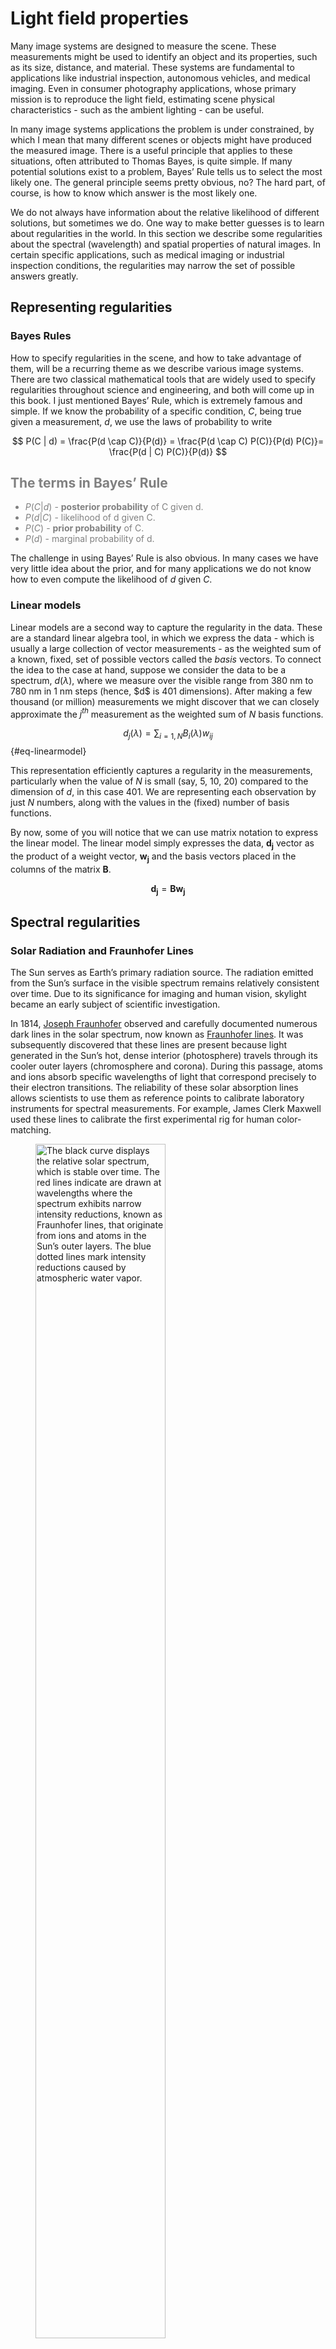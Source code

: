 # Light field properties {#sec-lightfield-properties}

Many image systems are designed to measure the scene. These measurements might be used to identify an object and its properties, such as its size, distance, and material. These systems are fundamental to applications like industrial inspection, autonomous vehicles, and medical imaging. Even in consumer photography applications, whose primary mission is to reproduce the light field, estimating scene physical characteristics - such as the ambient lighting - can be useful.

In many image systems applications the problem is under constrained, by which I mean that many different scenes or objects might have produced the measured image. There is a useful principle that applies to these situations, often attributed to Thomas Bayes, is quite simple. If many potential solutions exist to a problem, Bayes' Rule tells us to select the most likely one. The general principle seems pretty obvious, no? The hard part, of course, is how to know which answer is the most likely one.

We do not always have information about the relative likelihood of different solutions, but sometimes we do. One way to make better guesses is to learn about regularities in the world. In this section we describe some regularities about the spectral (wavelength) and spatial properties of natural images. In certain specific applications, such as medical imaging or industrial inspection conditions, the regularities may narrow the set of possible answers greatly.

## Representing regularities

### Bayes Rules

How to specify regularities in the scene, and how to take advantage of them, will be a recurring theme as we describe various image systems. There are two classical mathematical tools that are widely used to specify regularities throughout science and engineering, and both will come up in this book. I just mentioned Bayes' Rule, which is extremely famous and simple. If we know the probability of a specific condition, $C$, being true given a measurement, $d$, we use the laws of probability to write

$$
P(C | d) = \frac{P(d \cap C)}{P(d)} = \frac{P(d \cap C) P(C)}{P(d) P(C)}= \frac{P(d | C) P(C)}{P(d)}
$$

::: {#Bays-terms .callout-note style="color: gray" appearance="simple"}
## The terms in Bayes' Rule

-   $P(C | d)$ - **posterior probability** of C given d.
-   $P(d|C)$ - likelihood of d given C.
-   $P(C)$ - **prior probability** of C.
-   $P(d)$ - marginal probability of d.
:::

The challenge in using Bayes' Rule is also obvious. In many cases we have very little idea about the prior, and for many applications we do not know how to even compute the likelihood of $d$ given $C$.

### Linear models

Linear models are a second way to capture the regularity in the data. These are a standard linear algebra tool, in which we express the data - which is usually a large collection of vector measurements - as the weighted sum of a known, fixed, set of possible vectors called the *basis* vectors. To connect the idea to the case at hand, suppose we consider the data to be a spectrum, $d(\lambda)$, where we measure over the visible range from 380 nm to 780 nm in 1 nm steps (hence, \$d\$ is 401 dimensions). After making a few thousand (or million) measurements we might discover that we can closely approximate the $j^{th}$ measurement as the weighted sum of $N$ basis functions.

$$d_j(\lambda) = \sum_{i=1,N} B_i(\lambda) w_{ij}$$ {#eq-linearmodel}

This representation efficiently captures a regularity in the measurements, particularly when the value of $N$ is small (say, 5, 10, 20) compared to the dimension of $d$, in this case 401. We are representing each observation by just $N$ numbers, along with the values in the (fixed) number of basis functions.

By now, some of you will notice that we can use matrix notation to express the linear model. The linear model simply expresses the data, $\mathbf{d_j}$ vector as the product of a weight vector, $\mathbf{w_j}$ and the basis vectors placed in the columns of the matrix $\mathbf{B}$.

$$\mathbf{d_j} = \mathbf{B} \mathbf{w_j}$$

## Spectral regularities

```{=html}
<!-- [https://chatgpt.com/share/679ebc49-5a7c-8002-a282-598e7f1bbb30 ]
Solar spectrum. Fraunhofer lines.  Stability of the solar spectrum 

https://chatgpt.com/c/679ebbfc-b510-8002-b372-489cd173d5d0

CIE Data downloaded to ISETCam from here.  Placed in data/lights/daylight and data/lights/solar  These appear to be distinguished, for now, based on Earth's surface or Sun's surface.

https://cie.co.at/datatable/components-relative-spectral-distribution-daylight
-->
```

### Solar Radiation and Fraunhofer Lines

The Sun serves as Earth's primary radiation source. The radiation emitted from the Sun's surface in the visible spectrum remains relatively consistent over time. Due to its significance for imaging and human vision, skylight became an early subject of scientific investigation.

In 1814, [Joseph Fraunhofer](https://en.wikipedia.org/wiki/Joseph_von_Fraunhofer) observed and carefully documented numerous dark lines in the solar spectrum, now known as [Fraunhofer lines](https://joachimweise.github.io/post/2020-10-20-fraunhofer-lines/). It was subsequently discovered that these lines are present because light generated in the Sun's hot, dense interior (photosphere) travels through its cooler outer layers (chromosphere and corona). During this passage, atoms and ions absorb specific wavelengths of light that correspond precisely to their electron transitions. The reliability of these solar absorption lines allows scientists to use them as reference points to calibrate laboratory instruments for spectral measurements. For example, James Clerk Maxwell used these lines to calibrate the first experimental rig for human color-matching.

![The black curve displays the relative solar spectrum, which is stable over time. The red lines indicate are drawn at wavelengths where the spectrum exhibits narrow intensity reductions, known as Fraunhofer lines, that originate from ions and atoms in the Sun's outer layers. The blue dotted lines mark intensity reductions caused by atmospheric water vapor.](images/lightfields/01-solar-lines.png){#fig-solarspectrum fig-align="center" width="70%"}

### Atmospheric Effects on Solar Radiation
Some of the spectral absorption lines observed at Earth's surface originate from a different source: water vapor (H₂O) and other molecules in Earth's atmosphere. Unlike the stable solar absorption lines, these atmospheric absorptions fluctuate relatively quickly with changing weather conditions. There is also atmospheric variation in the skylight spectral power with the time of day, as the radiation's path length through the atmosphere varies. Longer path lengths — such as during sunrise or sunset — modify the spectral composition of radiation reaching Earth's surface.

A number of different groups have reported measurements of solar radiation at the Earth's surface at varying times of day and weather conditions [@Judd1964-daylight]. Figure #fig-daylights shows examples of typical variation in the shape of the spectral power distribution in Granada, Spain [@Hernandez2001-daylight] and Stanford, California [@DiCarlo2000-daylight].

![The spectral power distribution of daylights sampled at the Earth's surface in Granada, Spain (left) and Stanford, California (right) at different times of day and weather conditions. The spectra have been scaled to be equal at 450nm. Notice that they have different slopes and shapes as weather and times of day change. Also notice that the Fraunhofer lines and white vapor lines are prominent in most of the measurements.](images/lightfields/01-solar-samples.png){#fig-daylights fig-align="center" width="90%"}

These combined factors—atmospheric composition and path length variations—create a complex and dynamic radiation environment at Earth's surface. To account for these complexities, scientists and engineers have created linear models that can represent the natural variations of skylight incident upon Earth's surface.  The original model was introduced by Judd, Macadam and Wyszecki [@Judd1964-daylight]. They analyzed skylight at the Earth's surface from about 650 different conditions.  They found that the spectral power distributions, normalized to remove absolute radiance, could be modeled as the weighted sum of three terms: a mean and two basis functions (Figure @fig-ciedaylight).  Such a model is useful because it enables us to represent any particular sample using just three numbers, the two weights and an overall scalar to match the level. The model is also useful for applications in which a scene is acquired under full sky illumination, and we would like to estimate the spectral power distribution of the skylight.  We only need to estimate the weights, and from those we can make a good estimate of the full spectrum.

![The solid curve shows the mean daylight spectrum measured by Judd, Macadam and Wyszecki [@Judd1964-daylight] which became a CIE standard linear model for daylights. The solid circles are placed at the wavelengths of the Fraunhofer and atmospheric water vapor lines. The additional two curves are basis functions that, together with the mean, form a linear model of daylight spectral power distributions. Most daylights can be modeled as proportional to the mean plus weighted sums of these two bases.](images/lightfields/01-solar-basis.png){#fig-ciedaylight fig-align="center" width="60%"}

<!--
Moonlight regularities. Used for space travel.https://chatgpt.com/share/67410dd0-ff54-8002-9b73-65294a849fe6 “The Potential of Moonlight Remote Sensing: A Systematic Assessment” explores the potential of using moonlight in remote sensing for nighttime Earth observation. The study uses data from VIIRS, the ISS, and UAV systems to evaluate moonlight’s capabilities.“Simulation Study of the Lunar Spectral Irradiances and the Earth-Based Moon Observation Geometry” focuses on modeling the spectral irradiance of moonlight using the Hapke model and its applications in satellite radiometric calibration.
-->

::: {#california-sun .callout-note collapse="true" appearance="simple"}
## Do it yourself daylight spectra

When he was a student at Stanford, Jeff DiCarlo decided to measure the daylight outside his office for himself [@DiCarlo2000-daylight]. Checking things for himself is in his nature. Jeff pointed a spectral radiometer at a calibrated surface outside his window and configured a computer to make about ten thousand measurements, one a minute, during the course of a rainy rew weeks in California, from January 28, 2000 to February 16, 2000. I have included a sample of 1000 of these measurements in ISETCam. Figure #fig-stanfordsun shows the mean spectral power distribution of these measurements.

You can see that the instrument recorded several 'notches' the spectrum at wavelengths corresponding to the Fraunhofer and water vapor lines. We also asked whether these data could be fit by the CIE linear model - and the least-squares fit is shown by the dotted line.  I suspect there is an instrument calibration error of a few nanometers at wavelengths above 700nm, and were I to write a research paper based on these data, I would probably introduce the correction because I believe the physics on the locations of these wavelengths is secure. This analysis might provide you with a sense of the relative accuracy of measuring and approximating spectra with conventional lab equipment.

![Average daylight measurements on the Stanford campus (solid) and CIE daylight basis fit to the measured average (dotted). The solid circles are placed at the locations of Fraunhofer and water vapor wavelengths.](images/lightfields/01-solar-stanford.png){#fig-stanfordsun fig-align="center" width="60%"}
:::

### Surface reflectance regularities

Vision is a remarkable invention that enables us to interpret the environment by recording the how the ambient illumination interacts with it.  In an early and insightful paper, Ted Adelson usefully divided these interpretations into two categories: *things and stuff*" [@Adelson2001-stuff]. Things are the countable, discrete objects with defined shapes and boundaries (e.g., cars, chairs, animals). Stuff is amorphous materials or textures without fixed boundaries (e.g., water, grass, sky, sand). 

Dividing the environment into these separate categories helps us set computational goals. For example, segmentation applies to *things* which are analyzed for object identity and function; in contrast, *stuff* is regionally based on texture and material properties.  An important challenge in both computer and human vision is how we might define the relationship between the encoding and the perceptual judgments of material and texture [@Schmid2023-materialperception].

```{=html}
<!--
In computer vision and perceptual science, the division between *things* and *stuff* is a foundational classification for scene understanding:

**Things**  
- Refer to countable, discrete objects with defined shapes and boundaries (e.g., cars, chairs, animals).  
- Recognition relies on structural cues like shape, contours, and spatial arrangement[1][4].  

**Stuff**  
- Encompasses amorphous materials or textures without fixed boundaries (e.g., water, grass, sky, sand).  
- Identified primarily through local appearance features such as color, texture, and reflectance properties[1][8].  

**Key Differences**  
| Aspect          | Things                          | Stuff                          |  
|-----------------|---------------------------------|--------------------------------|  
| **Boundaries**  | Well-defined (countable)        | Indistinct (uncountable)       |  
| **Recognition** | Shape, structure                | Texture, color, reflectance[2][8] |  
| **Examples**    | Cars, buildings                 | Water, sky, foliage[1][4]      |  

This distinction simplifies computational tasks like segmentation, where *things* require instance-level detection, while *stuff* is segmented regionally based on texture or material properties[4][8]. Human vision similarly leverages these categories, with *stuff* often processed holistically for material properties (e.g., gloss, roughness)[2][9], and *things* analyzed for object identity and function[1].  

The interplay between the two is critical for panoptic segmentation, where unified models jointly label *things* (as instances) and *stuff* (as semantic regions)[4].

Citations:
[1] https://cacm.acm.org/research/scene-understanding-by-labeling-pixels/
[2] https://www.microsoft.com/en-us/research/video/on-seeing-stuff-the-perception-of-materials-and-surfaces/
[3] https://www.waterfootprint.org/resources/Report12.pdf
[4] https://openaccess.thecvf.com/content/CVPR2021/papers/Shen_Toward_Joint_Thing-and-Stuff_Mining_for_Weakly_Supervised_Panoptic_Segmentation_CVPR_2021_paper.pdf
[5] https://pmc.ncbi.nlm.nih.gov/articles/PMC7768321/
[6] https://catalogue.unccd.int/1659_Dasgupta_Review_-_Full_Report.pdf
[7] https://www.mindbodyevolution.info/the-science-of-seeing/
[8] https://www.annualreviews.org/doi/10.1146/annurev-vision-102016-061429
[9] https://www.nature.com/articles/s41562-023-01601-0

---
Answer from Perplexity: pplx.ai/share
-->
```
Surface reflectance is a fundamental property of the interaction between illumination and the environment that applies to both things and stuff.  A full description of reflectance can be complex and difficult to measure. Consider that the radiation incident on a small, planar patch of material can come from many different incident angles (two dimensions). This radiation may be reflected in many different directions (two more dimensions). The division into reflected light, absorbed light, and transmitted light may depend on the wavelength and polarization of the incident light (two more dimensions). Finally, although the wavelength of the incident and reflected light are most often the same, there are fluorescent materials that convert incident radiation at one wavelength into exitant radiation at different wavelengths. Fluorescent materials are widespread in biology, and such molecules are widely used in biomedical applications. They are also used by people who manufacture clothing detergent and want a washing to result in a brighter white.

While a full consideration is sometimes complex, there are also many simple cases in which the surface reflectance is straightforward. These are useful to know, and they also have some regularities that can be expressed using linear model. 

First, many materials reflect light incident from any direction equally in all directions. That is why illuminating a planar surface patch with a narrow laser beam, incident from one direction, is visible even as we move about and view the surface from positions. Such materials have *diffuse reflectance*, also called *Lambertian reflectance* to honor the Swiss physicist, Johan Lambert (1728-1888) who formalized the mathematical description. In addition to characterizing diffuse reflectance, Lambert observed that the apparent brightness changes as we move around. He explained this by noting that the projected area seen by the observer depends on the angle between the normal of the planar patch and the observer. Many surfaces are modeled as Lambertian in computer graphics, or assumed to be Lambertian in computer vision. Adding additional surface properties can improve the system performance, but it is common to start with a Lambertian approximation. <!--
https://chatgpt.com/c/67e2fe34-d268-8002-92d9-b6be5cf568e5

The term **"Lambertian reflectance"** originates from the work of the Swiss mathematician, physicist, and astronomer **Johann Heinrich Lambert (1728–1777)**. It is named after him because he was the first to formalize the mathematical description of **diffuse reflection** in his 1760 treatise *Photometria*, where he laid the foundations of modern photometry.

### **Scientific Background**
1. **Lambert's Cosine Law (1760)**  
   Lambert’s key insight was that an ideal **diffuse surface** (later called a Lambertian surface) reflects light **equally in all directions** regardless of the viewing angle. However, the perceived brightness (radiance) of the surface follows a cosine relationship relative to the surface normal and the incident light direction. Mathematically, this is expressed as:

   \[
   L = L_0 \cos\theta
   \]

   where:
   - \( L \) is the radiance observed in a particular direction,
   - \( L_0 \) is the radiance when viewed normal to the surface,
   - \( \theta \) is the angle between the surface normal and the viewing direction.

   This means that even though light is scattered uniformly, the intensity decreases with increasing angle from the normal because the projected area exposed to the observer diminishes.

2. **Diffuse vs. Specular Reflection**  
   - In contrast to **specular reflection** (e.g., mirror-like surfaces), where light is reflected in a single direction, **Lambertian surfaces** scatter incident light uniformly in all directions.  
   - Common examples include **matte surfaces, paper, and frosted glass**, which approximate Lambertian reflectance.

3. **Applications in Science and Engineering**  
   - Lambertian reflectance is widely used in **computer graphics**, **computer vision**, **remote sensing**, and **optics** to model realistic surface appearance.
   - Many real-world materials exhibit approximately Lambertian properties, making it a useful approximation in radiative transfer and reflectance modeling.

Thus, the name "Lambertian reflectance" honors **Johann Heinrich Lambert**, whose work in photometry provided the mathematical framework for understanding **diffuse reflection**.
-->

The spectral characteristics of the surfaces in our environment, over the visible range, are fairly regular as well. There are many different surfaces, so that unlike the solar radiation and we cannot assess the whole world. But for many applications, say walking in a forest, or working inside of a commercial office building, or driving on the road, the collection of likely surfaces can be sampled. It is generally agreed that the surface spectral reflectance functions - the fraction of incident light that is reflected by the surface - is a relatively smooth function of wavelength. Joseph Cohen () and E.L. Krinov collected a few hundred surface reflectance samples over the visible range. a number of investigators \## Spatial regularities in natural scenes

### 1/f spatial frequency fall

Who first pointed this out? Relationship to the scale invariant idea of fractals, and the fractal nature of many things.

Ruderman and Bialek paper on natural image statistics.

Field, Olshausen

David M - famous mathematician guy

### Dead leaves model

Jon's Matlab script as a basis for discussing this.

Also, the deadleaves function in ISETCam.